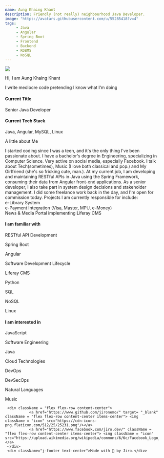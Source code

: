 ```yaml
---
name: Aung Khaing Khant
description: Friendly (not really) neighbourhood Java Developer.
image: "https://avatars.githubusercontent.com/u/55285418?v=4"
tags:
     - Java
     - Angular
     - Spring Boot
     - Frontend
     - Backend
     - RDBMS
     - NoSQL
---
```



<div className = "jiro flex flex-col content-center items-center">
     <img src= "https://avatars.githubusercontent.com/u/55285418?v=4" className="profile"/>
     <div className = "flex flex-col content-center items-center text-center personal-detail">
          <p>Hi, I am <span className="name">Aung Khaing Khant</span></p>
          <Jiro/>
     </div>
     <div className="quote">
          <p>I write mediocre code pretending I know what I'm doing</p> 
     </div>
     <div className="flex flex-row flex-wrap">
          <div className = "flex flex-col content-center items-center desc">
               <h4>Current Title</h4>
               <p>Senior Java Developer</p>
          </div>
          <div className = "flex flex-col content-top items-center text-center desc">
                    <h4>Current Tech Stack</h4>
                    <p>Java, Angular, MySQL, Linux</p>
          </div>
     </div>
     <div className="detail flex flex-row flex-wrap justify-center content-left items-left">
               <div className = "about">
               <p className="text-center about-header">A little about Me </p>
               I started coding since I was a teen, and it's the only thing I've been passionate about.
               I have a bachelor's degree in Engineering, specializing in Computer Science. Very active on social media, especially Facebook.
               I talk about Tech(sometimes), Music (I love both classical and pop.) and My Girlfriend (she's so fricking cute, man.).
               At my current job, I am developing and maintaining RESTful APIs in Java using the Spring Framework, 
               consuming their data from Angular front-end applications.
               As a senior developer, I also take part in system design decisions and stakeholder management.
               I did some freelance work back in the day, and I'm open for commission today.
               Projects I am currently responsible for include:
               </div>
               <div className="flex flex-col justify-left content-center gap-2">
                    <div className = "card">
                         e-Library System
                    </div>
                    <div className = "card">
                         e-Payment Integration (Visa, Master, MPU, e-Money)
                    </div>
                    <div className = "card">     
                         News & Media Portal implementing Liferay CMS
                    </div>
               </div>
     </div>
     <div className = "info familiar text-center">
         <h4>I am familiar with</h4>
          <div className= "flex flex-wrap justify-center items-center badge-container gap-4">
               <p> RESTful API Development</p>
               <p>Spring Boot</p>
               <p>Angular</p>
               <p>Software Development Lifecycle</p>
               <p>Liferay CMS</p>
               <p> Python</p>
               <p> SQL</p>
               <p> NoSQL</p>
               <p> Linux </p>
          </div>
     </div>
     <div className = "info text-center">
         <h4>I am interested in</h4>
          <div className= "flex flex-wrap justify-center items-center badge-container gap-4">
              <p> JavaScript</p>
              <p> Software Engineering </p>
              <p> Java </p>
              <p> Cloud Technologies </p>
              <p> DevOps </p>
              <p> DevSecOps </p>
              <p> Natural Languages </p>
              <p> Music </p>
          </div>
     </div>

     <div className = "flex flex-row content-center">
               <a href="https://www.github.com/jironemo/" target= "_blank" className = "flex flex-row content-center items-center"> <img className = "icon" src="https://cdn-icons-png.flaticon.com/512/25/25231.png"/></a>
               <a href="https://www.facebook.com/jiro.dev/" className = "flex flex-row content-center items-center"> <img className = "icon" src="https://upload.wikimedia.org/wikipedia/commons/6/6c/Facebook_Logo_2023.png"/></a>
     </div>
     <div className="j-footer text-center">Made with 💖 by Jiro.</div>
</div>
